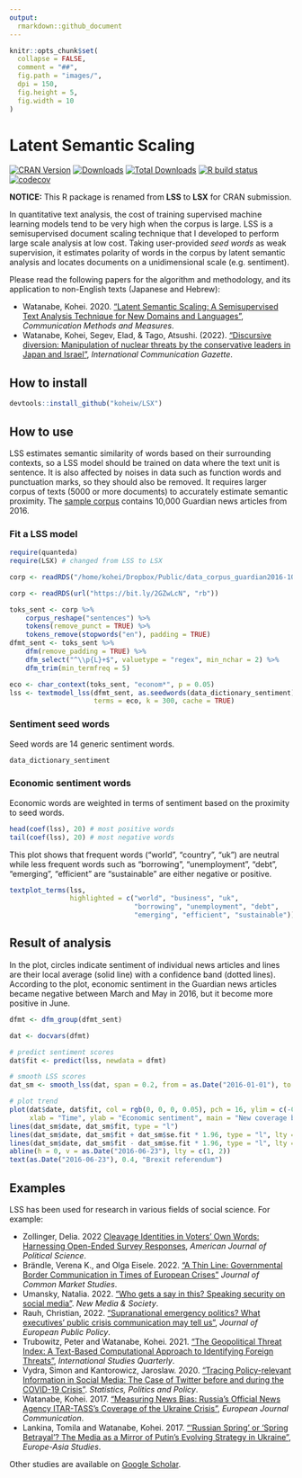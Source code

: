 ```yaml
---
output: 
  rmarkdown::github_document
---
```


```r
knitr::opts_chunk$set(
  collapse = FALSE,
  comment = "##",
  fig.path = "images/",
  dpi = 150,
  fig.height = 5,
  fig.width = 10
)
```

# Latent Semantic Scaling

<!-- badges: start -->
[![CRAN
Version](https://www.r-pkg.org/badges/version/LSX)](https://CRAN.R-project.org/package=LSX)
[![Downloads](https://cranlogs.r-pkg.org/badges/LSX)](https://CRAN.R-project.org/package=LSX)
[![Total
Downloads](https://cranlogs.r-pkg.org/badges/grand-total/LSX?color=orange)](https://CRAN.R-project.org/package=LSX)
[![R build
status](https://github.com/koheiw/LSX/workflows/R-CMD-check/badge.svg)](https://github.com/koheiw/LSX/actions)
[![codecov](https://codecov.io/gh/koheiw/LSX/branch/master/graph/badge.svg)](https://app.codecov.io/gh/koheiw/LSX)
<!-- badges: end -->

**NOTICE:** This R package is renamed from **LSS** to **LSX** for CRAN submission.

In quantitative text analysis, the cost of training supervised machine learning models tend to be very high when the corpus is large. LSS is a semisupervised document scaling technique that I developed to perform large scale analysis at low cost. Taking user-provided *seed words* as weak supervision, it estimates polarity of words in the corpus by latent semantic analysis and locates documents on a unidimensional scale (e.g. sentiment). 

Please read the following papers for the algorithm and methodology, and its application to non-English texts (Japanese and Hebrew): 

- Watanabe, Kohei. 2020. ["Latent Semantic Scaling: A Semisupervised Text Analysis Technique for New Domains and Languages"](https://www.tandfonline.com/doi/full/10.1080/19312458.2020.1832976), *Communication Methods and Measures*.
- Watanabe, Kohei, Segev, Elad, & Tago, Atsushi. (2022). ["Discursive diversion: Manipulation of nuclear threats by the conservative leaders in Japan and Israel"](https://journals.sagepub.com/doi/full/10.1177/17480485221097967), *International Communication Gazette*. 

## How to install

```r
devtools::install_github("koheiw/LSX")
```

## How to use

LSS estimates semantic similarity of words based on their surrounding contexts, so a LSS model should be trained on data where the text unit is sentence. It is also affected by noises in data such as function words and punctuation marks, so they should also be removed. It requires larger corpus of texts (5000 or more documents) to accurately estimate semantic proximity. The [sample corpus](https://bit.ly/2GZwLcN) contains 10,000 Guardian news articles from 2016.

### Fit a LSS model

```r
require(quanteda)
require(LSX) # changed from LSS to LSX
```

```r
corp <- readRDS("/home/kohei/Dropbox/Public/data_corpus_guardian2016-10k.rds")
```

```r
corp <- readRDS(url("https://bit.ly/2GZwLcN", "rb"))
```

```r
toks_sent <- corp %>% 
    corpus_reshape("sentences") %>% 
    tokens(remove_punct = TRUE) %>% 
    tokens_remove(stopwords("en"), padding = TRUE)
dfmt_sent <- toks_sent %>% 
    dfm(remove_padding = TRUE) %>%
    dfm_select("^\\p{L}+$", valuetype = "regex", min_nchar = 2) %>% 
    dfm_trim(min_termfreq = 5)

eco <- char_context(toks_sent, "econom*", p = 0.05)
lss <- textmodel_lss(dfmt_sent, as.seedwords(data_dictionary_sentiment), 
                     terms = eco, k = 300, cache = TRUE)
```

### Sentiment seed words

Seed words are 14 generic sentiment words.

```r
data_dictionary_sentiment
```

### Economic sentiment words

Economic words are weighted in terms of sentiment based on the proximity to seed words.

```r
head(coef(lss), 20) # most positive words
tail(coef(lss), 20) # most negative words
```

This plot shows that frequent words ("world", "country", "uk") are neutral while less frequent words such as "borrowing", "unemployment", "debt", "emerging", "efficient" are "sustainable" are  either negative or positive.

```r
textplot_terms(lss, 
               highlighted = c("world", "business", "uk",
                               "borrowing", "unemployment", "debt",
                               "emerging", "efficient", "sustainable"))
```

## Result of analysis

In the plot, circles indicate sentiment of individual news articles and lines are their local average (solid line) with a confidence band (dotted lines). According to the plot, economic sentiment in the Guardian news articles became negative between March and May in 2016, but it become more positive in June. 

```r
dfmt <- dfm_group(dfmt_sent)

dat <- docvars(dfmt)

# predict sentiment scores
dat$fit <- predict(lss, newdata = dfmt)

# smooth LSS scores
dat_sm <- smooth_lss(dat, span = 0.2, from = as.Date("2016-01-01"), to = as.Date("2016-12-31"))

# plot trend
plot(dat$date, dat$fit, col = rgb(0, 0, 0, 0.05), pch = 16, ylim = c(-0.5, 0.5),
     xlab = "Time", ylab = "Economic sentiment", main = "New coverage by the Guardian in 2016")
lines(dat_sm$date, dat_sm$fit, type = "l")
lines(dat_sm$date, dat_sm$fit + dat_sm$se.fit * 1.96, type = "l", lty = 3)
lines(dat_sm$date, dat_sm$fit - dat_sm$se.fit * 1.96, type = "l", lty = 3)
abline(h = 0, v = as.Date("2016-06-23"), lty = c(1, 2))
text(as.Date("2016-06-23"), 0.4, "Brexit referendum")
```

## Examples

LSS has been used for research in various fields of social science. For example:

- Zollinger, Delia. 2022 [Cleavage Identities in Voters’ Own Words: Harnessing Open-Ended Survey Responses](https://onlinelibrary.wiley.com/doi/10.1111/ajps.12743), *American Journal of Political Science*.
- Brändle, Verena K., and Olga Eisele. 2022. ["A Thin Line: Governmental Border Communication in Times of European Crises"](https://onlinelibrary.wiley.com/doi/full/10.1111/jcms.13398) *Journal of Common Market Studies*.
- Umansky, Natalia. 2022. ["Who gets a say in this? Speaking security on social media"](https://journals.sagepub.com/doi/10.1177/14614448221111009). *New Media & Society*.
- Rauh, Christian, 2022. ["Supranational emergency politics? What executives’ public crisis communication may tell us"](https://www.tandfonline.com/doi/full/10.1080/13501763.2021.1916058), *Journal of European Public Policy*.
- Trubowitz, Peter and Watanabe, Kohei. 2021. ["The Geopolitical Threat Index: A Text-Based Computational Approach to Identifying Foreign Threats"](https://academic.oup.com/isq/advance-article/doi/10.1093/isq/sqab029/6278490), *International Studies Quarterly*.
- Vydra, Simon and Kantorowicz, Jaroslaw. 2020. ["Tracing Policy-relevant Information in Social Media: The Case of Twitter before and during the COVID-19 Crisis"](https://www.degruyter.com/document/doi/10.1515/spp-2020-0013/html). *Statistics, Politics and Policy*.
- Watanabe, Kohei. 2017. ["Measuring News Bias: Russia's Official News Agency ITAR-TASS’s Coverage of the Ukraine Crisis"](http://journals.sagepub.com/eprint/TBc9miIc89njZvY3gyAt/full), *European Journal Communication*.
- Lankina, Tomila and Watanabe, Kohei. 2017. ["'Russian Spring' or 'Spring Betrayal'? The Media as a Mirror of Putin’s Evolving Strategy in Ukraine"](http://www.tandfonline.com/eprint/tWik7KDfsZv8C2KeNkI5/full), *Europe-Asia Studies*.

Other studies are available on [Google Scholar](https://scholar.google.com/scholar?oi=bibs&hl=en&cites=5312969973901591795).
